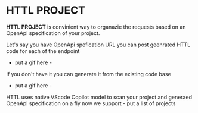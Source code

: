 # HTTL PROJECT



**HTTL PROJECT** is convinient way to organazie the requests based on an OpenApi specification of your project. 

Let's say you have OpenApi spefication URL you can post geenrated  HTTL code for each of the endpoint 
- put a gif here - 

If you don't have it  you can generate it from the existing code base 
- put a gif here - 

HTTL uses native VScode Copilot model to scan your project and generaed OpenApi specification on a fly
now we support - put a list of projects
